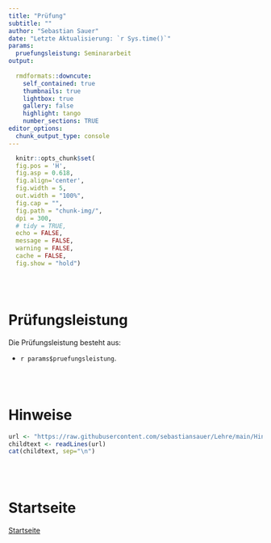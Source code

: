 ```yaml
---
title: "Prüfung"
subtitle: ""
author: "Sebastian Sauer"
date: "Letzte Aktualisierung: `r Sys.time()`"
params:
  pruefungsleistung: Seminararbeit
output:
   
  rmdformats::downcute:
    self_contained: true
    thumbnails: true
    lightbox: true
    gallery: false
    highlight: tango
    number_sections: TRUE
editor_options: 
  chunk_output_type: console
---
```


```r
  knitr::opts_chunk$set(
  fig.pos = 'H',
  fig.asp = 0.618,
  fig.align='center',
  fig.width = 5,
  out.width = "100%",
  fig.cap = "", 
  fig.path = "chunk-img/",
  dpi = 300,
  # tidy = TRUE,
  echo = FALSE,
  message = FALSE,
  warning = FALSE,
  cache = FALSE,
  fig.show = "hold")
```



</br>
</br>


# Prüfungsleistung

Die Prüfungsleistung besteht aus:

  - `r params$pruefungsleistung`.

</br>
</br>


# Hinweise


```r
url <- "https://raw.githubusercontent.com/sebastiansauer/Lehre/main/Hinweise/Hinweise-Pruefung-Seminararbeit.Rmd"
childtext <- readLines(url)
cat(childtext, sep="\n")
```


</br>
</br>



# Startseite


[Startseite](https://sebastiansauer.github.io/fopra/)



